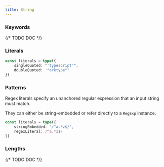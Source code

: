 ```yaml
---
title: String
---
```


### Keywords

{/* TODO:DOC */}

### Literals

```ts
const literals = type({
	singleQuoted: "'typescript'",
	doubleQuoted: '"arktype"'
})
```

### Patterns

Regex literals specify an unanchored regular expression that an input string must match.

They can either be string-embedded or refer directly to a `RegExp` instance.

```ts
const literals = type({
	stringEmbedded: "/^a.*z$/",
	regexLiteral: /^a.*z$/
})
```

### Lengths

{/* TODO:DOC */}
